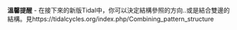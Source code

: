 '''溫馨提醒''' - 在接下來的新版Tidal中，你可以決定結構參照的方向..或是結合雙邊的結構。見https://tidalcycles.org/index.php/Combining_pattern_structure